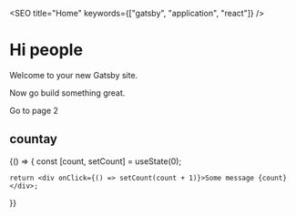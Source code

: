 

<SEO title="Home" keywords={["gatsby", "application", "react"]} />

# Hi people

Welcome to your new Gatsby site.

Now go build something great.

<div style={{ maxWidth: '300px', marginBottom: '1.45rem' }}>
  <Image />
</div>
<Link to="/page-2/">Go to page 2</Link>


<div>
  <h2>countay </h2>
  {() => {
    const [count, setCount] = useState(0);

    return <div onClick={() => setCount(count + 1)}>Some message {count}</div>;

}}

</div>
